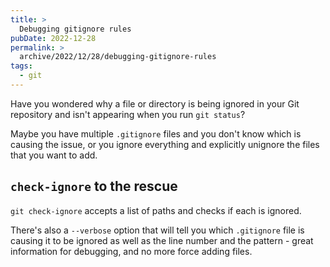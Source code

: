 ```yaml
---
title: >
  Debugging gitignore rules
pubDate: 2022-12-28
permalink: >
  archive/2022/12/28/debugging-gitignore-rules
tags:
  - git
---
```


Have you wondered why a file or directory is being ignored in your Git repository and isn't appearing when you run `git status`?

Maybe you have multiple `.gitignore` files and you don't know which is causing the issue, or you ignore everything and explicitly unignore the files that you want to add.

## `check-ignore` to the rescue

`git check-ignore` accepts a list of paths and checks if each is ignored.

There's also a `--verbose` option that will tell you which `.gitignore` file is causing it to be ignored as well as the line number and the pattern - great information for debugging, and no more force adding files.
